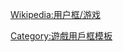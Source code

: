 {{Userbox
  |border-c = #000
  |border-s = 1
  |id       = [[File:Jeu_de_mikado.jpg|66px]]
  |id-c     = white
  |id-s     = 20
  |id-fc    = yellow
  |info-c   = Gold
  |info-s   = 10
  |info-fc  = #000
  |info     = 這個用戶喜歡玩'''[[挑竹籤]]'''。
}}
<includeonly>[[Category:喜歡玩挑竹籤的維基人|{{PAGENAME}}]]</includeonly><noinclude>
{{DEFAULTSORT:Mikado}}
{{Clear}}[[Wikipedia:用户框/游戏]]
[[Category:喜歡玩挑竹籤的維基人| ]]
[[Category:遊戲用戶框模板]]
</noinclude>